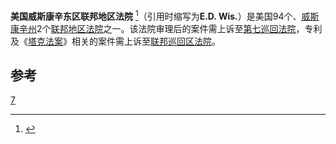 {{Infobox U.S. district court
|district name =  美国威斯康辛东区联邦地区法院
|abbrev = E.D. Wis.
|appeals to = 第七巡回
|map image name = 
|map image width = 200
|map image caption = 
|seal = 
|seal size = 160
|established = 1870年6月30日 
|judges assigned = 5
|chief judge =William C. Griesbach
|official site = http://www.wied.uscourts.gov
}}

'''美国威斯康辛东区联邦地区法院''' <ref name="中文名参考">{{cite web | url=http://www.rosenlegal.com/chinese/attorneys-17.html | title=中文名参考 | accessdate=2013-08-08 | archiveurl=https://web.archive.org/web/20160304043452/http://www.rosenlegal.com/chinese/attorneys-17.html | archivedate=2016-03-04 | deadurl=yes }}</ref>（引用时缩写为'''E.D. Wis.'''）是美国94个、[[威斯康辛州|威斯康辛州]]2个[[联邦地区法院|联邦地区法院]]之一。该法院审理后的案件需上诉至[[美国联邦第七巡回上诉法院|第七巡回法院]]，专利及《[[塔克法案|塔克法案]]》相关的案件需上诉至[[联邦巡回区法院|联邦巡回区法院]]。

==参考==
{{reflist}}
{{联邦地区法院}}

[[Category:美国联邦地区法院|7]]